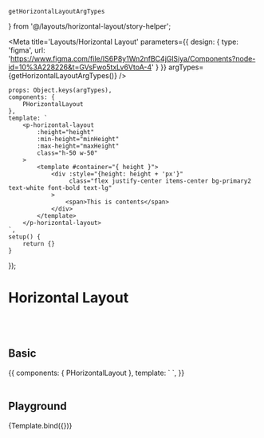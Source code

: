     getHorizontalLayoutArgTypes
} from '@/layouts/horizontal-layout/story-helper';


<Meta title='Layouts/Horizontal Layout' parameters={{
    design: {
        type: 'figma',
        url: 'https://www.figma.com/file/IS6P8y1Wn2nfBC4jGlSiya/Components?node-id=10%3A228226&t=GVsFwo5txLv6VtoA-4'
    }
}} argTypes={getHorizontalLayoutArgTypes()}
/>

    props: Object.keys(argTypes),
    components: {
        PHorizontalLayout
    },
    template: `
        <p-horizontal-layout
            :height="height"
            :min-height="minHeight"
            :max-height="maxHeight"
            class="h-50 w-50"
        >
            <template #container="{ height }">
                <div :style="{height: height + 'px'}"
                     class="flex justify-center items-center bg-primary2 text-white font-bold text-lg"
                >
                    <span>This is contents</span>
                </div>
            </template>
        </p-horizontal-layout>
    `,
    setup() {
        return {}
    }
});


# Horizontal Layout

<br/>
<br/>

## Basic

<Canvas>
    <Story name="Basic">
        {{
            components: {
                PHorizontalLayout
            },
            template: `
                <p-horizontal-layout class="h-50 w-50">
                    <template #container="{ height }">
                        <div :style="{height: height + 'px'}"
                             class="flex justify-center items-center bg-primary2 text-white font-bold text-lg"
                        >
                            <span>This is contents</span>
                        </div>
                    </template>
                </p-horizontal-layout>
    `,
        }}
    </Story>
</Canvas>

<br/>
<br/>

## Playground

<Canvas>
    <Story name="Playground">
        {Template.bind({})}
    </Story>
</Canvas>

<ArgsTable story="Playground"/>

